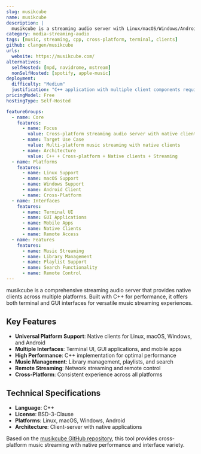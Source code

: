 ```yaml
---
slug: musikcube
name: musikcube
description: |
  musikcube is a streaming audio server with Linux/macOS/Windows/Android clients. Built with C++, it provides cross-platform music streaming with terminal and GUI clients for versatile music playback.
category: media-streaming-audio
tags: [music, streaming, cpp, cross-platform, terminal, clients]
github: clangen/musikcube
urls:
  website: https://musikcube.com/
alternatives:
  selfHosted: [mpd, navidrome, mstream]
  nonSelfHosted: [spotify, apple-music]
deployment:
  difficulty: "Medium"
  justification: "C++ application with multiple client components requiring setup across platforms."
pricingModel: Free
hostingType: Self-Hosted

featureGroups:
  - name: Core
    features:
      - name: Focus
        value: Cross-platform streaming audio server with native clients
      - name: Target Use Case
        value: Multi-platform music streaming with native clients
      - name: Architecture
        value: C++ + Cross-platform + Native clients + Streaming
  - name: Platforms
    features:
      - name: Linux Support
      - name: macOS Support
      - name: Windows Support
      - name: Android Client
      - name: Cross-Platform
  - name: Interfaces
    features:
      - name: Terminal UI
      - name: GUI Applications
      - name: Mobile Apps
      - name: Native Clients
      - name: Remote Access
  - name: Features
    features:
      - name: Music Streaming
      - name: Library Management
      - name: Playlist Support
      - name: Search Functionality
      - name: Remote Control
---
```


musikcube is a comprehensive streaming audio server that provides native clients across multiple platforms. Built with C++ for performance, it offers both terminal and GUI interfaces for versatile music streaming experiences.

## Key Features

- **Universal Platform Support**: Native clients for Linux, macOS, Windows, and Android
- **Multiple Interfaces**: Terminal UI, GUI applications, and mobile apps
- **High Performance**: C++ implementation for optimal performance
- **Music Management**: Library management, playlists, and search
- **Remote Streaming**: Network streaming and remote control
- **Cross-Platform**: Consistent experience across all platforms

## Technical Specifications

- **Language**: C++
- **License**: BSD-3-Clause
- **Platforms**: Linux, macOS, Windows, Android
- **Architecture**: Client-server with native applications

Based on the [musikcube GitHub repository](https://github.com/clangen/musikcube), this tool provides cross-platform music streaming with native performance and interface variety.
